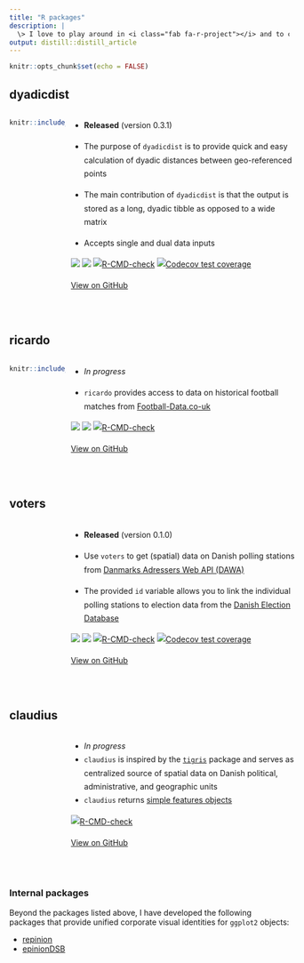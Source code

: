 ```yaml
---
title: "R packages"
description: |
  \> I love to play around in <i class="fab fa-r-project"></i> and to create tools that make some tasks a little simpler. Below are some of the packages that I have recently published/am currently working on
output: distill::distill_article
---
```


```r
knitr::opts_chunk$set(echo = FALSE)
```



## dyadicdist 

:::: {style="display: grid; grid-template-columns: 20% 80%; grid-column-gap: 10px; line-height: 1.5rem;"}

::: {}
```r
knitr::include_graphics("images/rpkgs/dyadicdist.png")
```
:::

::: {}

* **Released** (version 0.3.1) &ensp; <i class="fa fa-check"></i> 

* The purpose of `dyadicdist` is to provide quick and easy calculation of dyadic distances between geo-referenced points

* The main contribution of `dyadicdist` is that the output is stored as a long, dyadic tibble as opposed to a wide matrix

* Accepts single and dual data inputs

[![](https://img.shields.io/badge/lifecycle-experimental-orange.svg)](https://lifecycle.r-lib.org/articles/stages.html#experimental)
[![](https://img.shields.io/badge/devel%20version-0.3.1-dodgerblue.svg)](https://github.com/jvieroe/dyadicdist)
[![R-CMD-check](https://github.com/jvieroe/dyadicdist/workflows/R-CMD-check/badge.svg)](https://github.com/jvieroe/dyadicdist/actions)
[![Codecov test
coverage](https://codecov.io/gh/jvieroe/dyadicdist/branch/main/graph/badge.svg)](https://app.codecov.io/gh/jvieroe/dyadicdist?branch=main)

<a href="https://github.com/jvieroe/dyadicdist" target="_blank"><i class="fab fa-github"></i> View on GitHub</a>

:::

::::

<br>


## ricardo 

:::: {style="display: grid; grid-template-columns: 20% 80%; grid-column-gap: 10px; line-height: 1.5rem;"}

::: {}
```r
knitr::include_graphics("images/rpkgs/ricardo.png")
```
:::

::: {}

* *In progress* &ensp; <i class="fa fa-spinner fa-spin"></i> 

* `ricardo` provides access to data on historical football matches from <a href="https://www.football-data.co.uk/data.php" target="_blank">Football-Data.co-uk</a>


[![](https://img.shields.io/badge/lifecycle-experimental-orange.svg)](https://lifecycle.r-lib.org/articles/stages.html#experimental)
[![](https://img.shields.io/badge/devel%20version-0.1.0-dodgerblue.svg)](https://github.com/https://github.com/jvieroe/ricardo)
[![R-CMD-check](https://github.com/jvieroe/ricardo/workflows/R-CMD-check/badge.svg)](https://github.com/jvieroe/ricardo/actions)

<a href="https://github.com/jvieroe/ricardo" target="_blank"><i class="fab fa-github"></i> View on GitHub</a>

:::

::::

<br>

## voters 

:::: {style="display: grid; grid-template-columns: 20% 80%; grid-column-gap: 10px; line-height: 1.5rem;"}

::: {}
:::

::: {}

* **Released** (version 0.1.0) &ensp; <i class="fa fa-check"></i> 

* Use `voters` to get (spatial) data on Danish polling stations from <a href="https://dawadocs.dataforsyningen.dk" target="_blank">Danmarks Adressers Web API (DAWA)</a>
* The provided `id` variable allows you to link the individual polling stations to election data from the <a href="https://valgdatabase.dst.dk/?lang=en" target="_blank">Danish Election Database</a>

[![](https://img.shields.io/badge/lifecycle-stable-brightgreen.svg)](https://lifecycle.r-lib.org/articles/stages.html#stable)
[![](https://img.shields.io/badge/devel%20version-0.1.0-dodgerblue.svg)](https://github.com/https://github.com/jvieroe/voters)
[![R-CMD-check](https://github.com/jvieroe/voters/workflows/R-CMD-check/badge.svg)](https://github.com/jvieroe/voters/actions)
[![Codecov test
coverage](https://codecov.io/gh/jvieroe/voters/branch/main/graph/badge.svg)](https://app.codecov.io/gh/jvieroe/voters?branch=main)

<a href="https://github.com/jvieroe/voters" target="_blank"><i class="fab fa-github"></i> View on GitHub</a>

:::

::::

<br>

## claudius 

:::: {style="display: grid; grid-template-columns: 20% 80%; grid-column-gap: 10px; line-height: 1.5rem;"}

::: {}
:::

::: {}

* *In progress* &ensp; <i class="fa fa-spinner fa-spin"></i> 
* `claudius` is inspired by the <a href="https://github.com/walkerke/tigris" target="_blank">`tigris`</a> package and serves as centralized source of spatial data on Danish political, administrative, and geographic units
* `claudius` returns <a href="https://r-spatial.github.io/sf/" target="_blank">simple features objects</a>

[![R-CMD-check](https://github.com/jvieroe/claudius/workflows/R-CMD-check/badge.svg)](https://github.com/jvieroe/claudius/actions)

<a href="https://github.com/jvieroe/claudius" target="_blank"><i class="fab fa-github"></i> View on GitHub</a>

:::

::::

<br>


### Internal packages

Beyond the packages listed above, I have developed the following packages that provide unified corporate visual identities for `ggplot2` objects:


* <a href="https://github.com/jvieroe/repinion" target="_blank"><i class="fab fa-github"></i> repinion</a>
* <a href="https://github.com/jvieroe/epinionDSB" target="_blank"><i class="fab fa-github"></i> epinionDSB</a>


<!-- ## dyadicdist -->

<!-- ::: {.floatting} -->

<!-- ```{r out.width='25%', out.extra='style="float:left; padding-left:5px; padding-right:40px"'} -->
<!-- knitr::include_graphics("images/rpkgs/dyadicdist.png") -->
<!-- ``` -->

<!-- * **Released** &ensp; <i class="fa fa-check"></i> -->

<!-- * The purpose of `dyadicdist` is to provide quick and easy calculation of dyadic distances between geo-referenced points -->

<!-- * The main contribution of `dyadicdist` is that the output is stored as a long, dyadic tibble as opposed to a wide matrix -->

<!-- * Accepts single and dual data inputs -->

<!-- [![](https://img.shields.io/badge/lifecycle-experimental-orange.svg)](https://lifecycle.r-lib.org/articles/stages.html#experimental) -->
<!-- [![License: GPL (>= -->
<!-- 3)](https://img.shields.io/badge/license-GPL%20(%3E=%203)-blue.svg)](https://cran.r-project.org/web/licenses/GPL%20(%3E=%203)) -->
<!-- [![](https://img.shields.io/badge/devel%20version-0.3.1-dodgerblue.svg)](https://github.com/jvieroe/dyadicdist) -->
<!-- [![R-CMD-check](https://github.com/jvieroe/dyadicdist/workflows/R-CMD-check/badge.svg)](https://github.com/jvieroe/dyadicdist/actions) -->
<!-- [![Codecov test -->
<!-- coverage](https://codecov.io/gh/jvieroe/dyadicdist/branch/main/graph/badge.svg)](https://app.codecov.io/gh/jvieroe/dyadicdist?branch=main) -->

<!-- ::: -->

<!-- <br> -->

